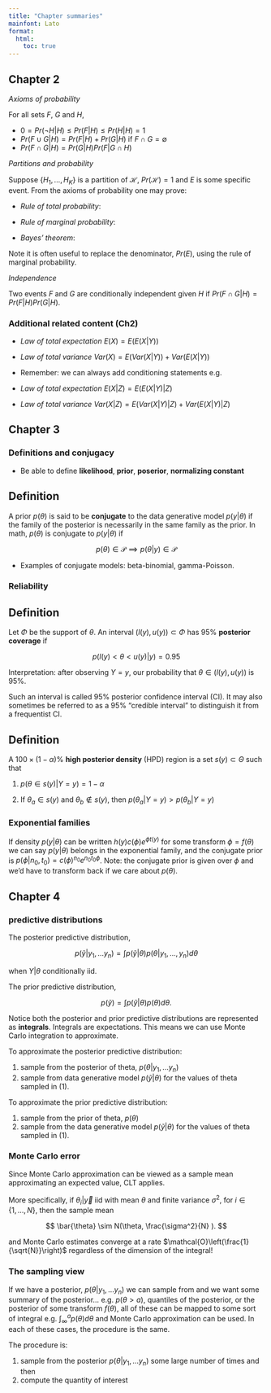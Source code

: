 ```yaml
---
title: "Chapter summaries"
mainfont: Lato
format: 
  html:
    toc: true
---
```


## Chapter 2

*Axioms of probability*

For all sets $F$, $G$ and $H$,

- $0 = Pr(\neg H | H) \leq Pr(F | H) \leq Pr(H | H) = 1$
- $Pr(F \cup G | H) = Pr(F|H) + Pr(G|H) \text{ if } F \cap G = \emptyset$
- $Pr(F \cap G | H) = Pr(G | H) Pr(F | G \cap H)$

*Partitions and probability*

Suppose $\{ H_1, \ldots, H_K\}$ is a partition of $\mathcal{H}$, $Pr(\mathcal{H}) = 1$ and $E$ is some specific event. From the axioms of probability one may prove:

- *Rule of total probability*: 

\begin{equation}
\sum_{k = 1}^K Pr(H_k) = 1
\end{equation}

- *Rule of marginal probability*:

\begin{equation}
\begin{aligned} 
Pr(E) &= \sum_{k = 1}^K Pr(E \cap H_k)\\ &= \sum_{k = 1}^K Pr(E | H_k) Pr(H_k) 
\end{aligned}
\end{equation}

- *Bayes' theorem*: 

\begin{equation}
Pr(H_j | E) = \frac{Pr(E|H_j) Pr(H_j)}{Pr(E)}
\end{equation}

Note it is often useful to replace the denominator, $Pr(E)$, using the rule of marginal probability.

*Independence*

Two events $F$ and $G$ are conditionally independent given $H$ if $Pr(F \cap G |H) = Pr(F|H) Pr(G|H)$.


### Additional related content (Ch2)

- *Law of total expectation* $E(X) = E(E(X|Y))$ 
- *Law of total variance* $Var(X) = E(Var(X|Y)) + Var(E(X|Y))$

- Remember: we can always add conditioning statements e.g.

- *Law of total expectation* $E(X|Z) = E(E(X|Y)|Z)$ 
- *Law of total variance* $Var(X|Z) = E(Var(X|Y)|Z) + Var(E(X|Y)|Z)$

## Chapter 3

### Definitions and conjugacy

- Be able to define **likelihood**, **prior**, **poserior**, **normalizing constant**

::: callout-note
## Definition
A prior $p(\theta)$ is said to be **conjugate** to the data generative model $p(y|\theta)$ if the family of the posterior is necessarily in the same family as the prior. In math,  $p(\theta)$ is conjugate to $p(y|\theta)$ if

$$
p(\theta) \in \mathcal{P} \implies p(\theta | y) \in \mathcal{P}
$$
:::

- Examples of conjugate models: beta-binomial, gamma-Poisson.

### Reliability 

::: callout-note
## Definition
Let $\Phi$ be the support of $\theta$.
An interval $(l(y), u(y)) \subset \Phi$ has 95% **posterior coverage** if 

$$
p(l(y) < \theta < u(y) | y ) = 0.95
$$

Interpretation: after observing $Y = y$, our probability that $\theta \in (l(y), u(y))$ is 95%.

Such an interval is called 95% posterior confidence interval (CI). It may also sometimes be referred to as a 95% "credible interval" to distinguish it from a frequentist CI.
:::

::: callout-note
## Definition

A $100 \times (1-\alpha)$% **high posterior density** (HPD) region is a set $s(y) \subset \Theta$ such that 


1. $p(\theta \in s(y) | Y = y) = 1 - \alpha$

2. If $\theta_a \in s(y)$ and $\theta_b \not\in s(y)$, then $p(\theta_a | Y = y) > p(\theta_b | Y = y)$
:::

### Exponential families

If density $p(y|\theta)$ can be written $h(y) c(\phi) e^{\phi t(y)}$ for some transform $\phi = f(\theta)$ we can say $p(y|\theta)$ belongs in the exponential family, and the conjugate prior is $p(\phi | n_0, t_0) =c(\phi)^{n_0} e^{n_0 t_0 \phi}$. Note: the conjugate prior is given over $\phi$ and we'd have to transform back if we care about $p(\theta)$.

## Chapter 4

### predictive distributions

The posterior predictive distribution,

$$
p(\tilde{y} | y_1, \ldots y_n) = \int p(\tilde{y}|\theta) p(\theta|y_1, \ldots, y_n)d\theta
$$

when $Y | \theta$ conditionally iid.

The prior predictive distribution,

$$
p(\tilde{y}) = \int p(\tilde{y}|\theta) p(\theta)d\theta.
$$

Notice both the posterior and prior predictive distributions are represented as **integrals**. Integrals are expectations. This means we can use Monte Carlo integration to approximate.

To approximate the posterior predictive distribution:

1. sample from the posterior of theta, $p(\theta|y_1,\ldots y_n)$
2. sample from data generative model $p(\tilde{y}|\theta)$ for the values of theta sampled in (1).

To approximate the prior predictive distribution:

1. sample from the prior of theta, $p(\theta)$
2. sample from the data generative model $p(\tilde{y}|\theta)$ for the values of theta sampled in (1).

### Monte Carlo error

Since Monte Carlo approximation can be viewed as a sample mean approximating an expected value, CLT applies. 

More specifically, if $\theta_i |\vec{y}$ iid with mean $\theta$ and finite variance $\sigma^2$, for $i \in \{1, \ldots, N\}$, then the sample mean

$$
\bar{\theta} \sim N(\theta, \frac{\sigma^2}{N} ).
$$

and Monte Carlo estimates converge at a rate $\mathcal{O}\left(\frac{1}{\sqrt{N}}\right)$ regardless of the dimension of the integral!

### The sampling view

If we have a posterior, $p(\theta | y_1, \ldots y_n)$ we can sample from and we want some summary of the posterior... e.g. $p(\theta > a)$, quantiles of the posterior, or the posterior of some transform $f(\theta)$, all of these can be mapped to some sort of integral e.g. $\int_{\infty}^a p(\theta) d\theta$ and Monte Carlo approximation can be used. In each of these cases, the procedure is the same.

The procedure is:

1. sample from the posterior $p(\theta |y_1, \ldots y_n)$ some large number of times and then 
2. compute the quantity of interest

